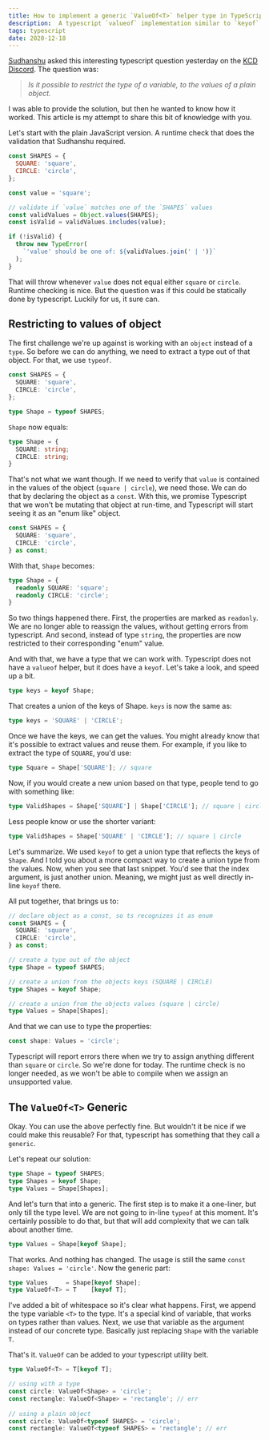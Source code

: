 ```yaml
---
title: How to implement a generic `ValueOf<T>` helper type in TypeScript.
description:  A typescript `valueof` implementation similar to `keyof`
tags: typescript
date: 2020-12-18
---
```


[Sudhanshu](https://twitter.com/__tsuki__42) asked this interesting typescript question yesterday on the [KCD Discord](https://kcd.im/discord). The question was:

> _Is it possible to restrict the type of a variable, to the values of a plain object._

I was able to provide the solution, but then he wanted to know how it worked. This article is my attempt to share this bit of knowledge with you.

Let's start with the plain JavaScript version. A runtime check that does the validation that Sudhanshu required. 

```js
const SHAPES = {
  SQUARE: 'square',
  CIRCLE: 'circle',
};

const value = 'square';

// validate if `value` matches one of the `SHAPES` values
const validValues = Object.values(SHAPES);
const isValid = validValues.includes(value);

if (!isValid) {
  throw new TypeError(
    `'value' should be one of: ${validValues.join(' | ')}`
  );
}
```

That will throw whenever `value` does not equal either `square` or `circle`. Runtime checking is nice. But the question was if this could be statically done by typescript. Luckily for us, it sure can.

## Restricting to values of object

The first challenge we're up against is working with an `object` instead of a `type`. So before we can do anything, we need to extract a type out of that object. For that, we use `typeof`.

```ts
const SHAPES = {
  SQUARE: 'square',
  CIRCLE: 'circle',
};

type Shape = typeof SHAPES;
```

`Shape` now equals:

```ts
type Shape = { 
  SQUARE: string;
  CIRCLE: string;
}
```

That's not what we want though. If we need to verify that `value` is contained in the values of the object (`square | circle`), we need those. We can do that by declaring the object as a `const`. With this, we promise Typescript that we won't be mutating that object at run-time, and Typescript will start seeing it as an "enum like" object. 

```ts
const SHAPES = {
  SQUARE: 'square',
  CIRCLE: 'circle',
} as const;
```

With that, `Shape` becomes:

```ts
type Shape = { 
  readonly SQUARE: 'square';
  readonly CIRCLE: 'circle'; 
}
```

So two things happened there. First, the properties are marked as `readonly`. We are no longer able to reassign the values, without getting errors from typescript. And second, instead of type `string`, the properties are now restricted to their corresponding "enum" value. 

And with that, we have a type that we can work with. Typescript does not have a `valueof` helper, but it does have a `keyof`.  Let's take a look, and speed up a bit.

```ts
type keys = keyof Shape;
```

That creates a union of the keys of Shape. `keys` is now the same as:

```ts
type keys = 'SQUARE' | 'CIRCLE';
```

Once we have the keys, we can get the values. You might already know that it's possible to extract values and reuse them. For example, if you like to extract the type of `SQUARE`, you'd use:

```ts
type Square = Shape['SQUARE']; // square
```

Now, if you would create a new union based on that type, people tend to go with something like:

```ts
type ValidShapes = Shape['SQUARE'] | Shape['CIRCLE']; // square | circle
```

Less people know or use the shorter variant:

```ts
type ValidShapes = Shape['SQUARE' | 'CIRCLE']; // square | circle
```

Let's summarize. We used `keyof` to get a union type that reflects the keys of `Shape`. And I told you about a more compact way to create a union type from the values. Now, when you see that last snippet. You'd see that the index argument, is just another union. Meaning, we might just as well directly in-line `keyof` there.

All put together, that brings us to:

```ts
// declare object as a const, so ts recognizes it as enum
const SHAPES = {
  SQUARE: 'square',
  CIRCLE: 'circle',
} as const;

// create a type out of the object
type Shape = typeof SHAPES;

// create a union from the objects keys (SQUARE | CIRCLE)
type Shapes = keyof Shape;

// create a union from the objects values (square | circle)
type Values = Shape[Shapes];

```

And that we can use to type the properties:

```ts
const shape: Values = 'circle';
```

Typescript will report errors there when we try to assign anything different than `square` or `circle`. So we're done for today. The runtime check is no longer needed, as we won't be able to compile when we assign an unsupported value.

## The `ValueOf<T>` Generic

Okay. You can use the above perfectly fine. But wouldn't it be nice if we could make this reusable? For that, typescript has something that they call a `generic`.

Let's repeat our solution:

```ts
type Shape = typeof SHAPES;
type Shapes = keyof Shape;
type Values = Shape[Shapes];
```

And let's turn that into a generic. The first step is to make it a one-liner, but only till the type level. We are not going to in-line `typeof` at this moment. It's certainly possible to do that, but that will add complexity that we can talk about another time.

```ts
type Values = Shape[keyof Shape];
```

That works. And nothing has changed. The usage is still the same `const shape: Values = 'circle'`. Now the generic part:

```ts
type Values     = Shape[keyof Shape];
type ValueOf<T> = T    [keyof T];
```

I've added a bit of whitespace so it's clear what happens. First, we append the type variable `<T>` to the type. It's a special kind of variable, that works on types rather than values. Next, we use that variable as the argument instead of our concrete type. Basically just replacing `Shape` with the variable `T`.

That's it. `ValueOf` can be added to your typescript utility belt.

```ts
type ValueOf<T> = T[keyof T];

// using with a type
const circle: ValueOf<Shape> = 'circle';
const rectangle: ValueOf<Shape> = 'rectangle'; // err
   
// using a plain object
const circle: ValueOf<typeof SHAPES> = 'circle';
const rectangle: ValueOf<typeof SHAPES> = 'rectangle'; // err
```

